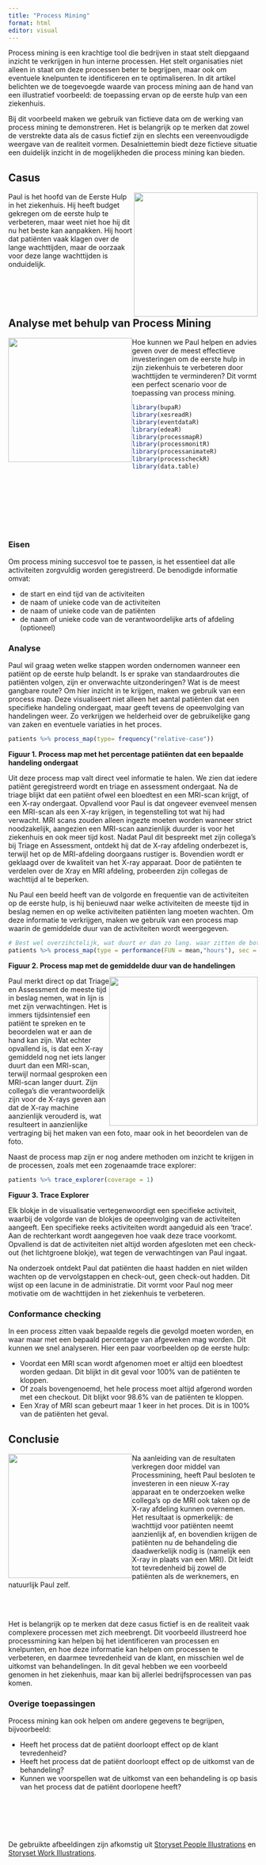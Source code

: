 ```yaml
---
title: "Process Mining"
format: html
editor: visual
---
```


Process mining is een krachtige tool die bedrijven in staat stelt diepgaand inzicht te verkrijgen in hun interne processen. Het stelt organisaties niet alleen in staat om deze processen beter te begrijpen, maar ook om eventuele knelpunten te identificeren en te optimaliseren. In dit artikel belichten we de toegevoegde waarde van process mining aan de hand van een illustratief voorbeeld: de toepassing ervan op de eerste hulp van een ziekenhuis.

Bij dit voorbeeld maken we gebruik van fictieve data om de werking van process mining te demonstreren. Het is belangrijk op te merken dat zowel de verstrekte data als de casus fictief zijn en slechts een vereenvoudigde weergave van de realiteit vormen. Desalniettemin biedt deze fictieve situatie een duidelijk inzicht in de mogelijkheden die process mining kan bieden.

## Casus

![](images/Shrug-bro.svg){height="250" style="float:right;"}

Paul is het hoofd van de Eerste Hulp in het ziekenhuis. Hij heeft budget gekregen om de eerste hulp te verbeteren, maar weet niet hoe hij dit nu het beste kan aanpakken. Hij hoort dat patiënten vaak klagen over de lange wachttijden, maar de oorzaak voor deze lange wachttijden is onduidelijk. </br> </br> </br> </br> </br>

## Analyse met behulp van Process Mining

![](images/Processing-pana.png){height="250" style="float:left;"} Hoe kunnen we Paul helpen en advies geven over de meest effectieve investeringen om de eerste hulp in zijn ziekenhuis te verbeteren door wachttijden te verminderen? Dit vormt een perfect scenario voor de toepassing van process mining. </br>

```r
library(bupaR)
library(xesreadR)
library(eventdataR)
library(edeaR)
library(processmapR)
library(processmonitR)
library(processanimateR)
library(processcheckR)
library(data.table)
```

</br></br></br></br></br></br>

### Eisen

Om process mining succesvol toe te passen, is het essentieel dat alle activiteiten zorgvuldig worden geregistreerd. De benodigde informatie omvat:

-   de start en eind tijd van de activiteiten
-   de naam of unieke code van de activiteiten
-   de naam of unieke code van de patiënten
-   de naam of unieke code van de verantwoordelijke arts of afdeling (optioneel)

### Analyse

Paul wil graag weten welke stappen worden ondernomen wanneer een patiënt op de eerste hulp belandt. Is er sprake van standaardroutes die patiënten volgen, zijn er onverwachte uitzonderingen? Wat is de meest gangbare route? Om hier inzicht in te krijgen, maken we gebruik van een process map. Deze visualiseert niet alleen het aantal patiënten dat een specifieke handeling ondergaat, maar geeft tevens de opeenvolging van handelingen weer. Zo verkrijgen we helderheid over de gebruikelijke gang van zaken en eventuele variaties in het proces.

```r
patients %>% process_map(type= frequency("relative-case"))
```

**Figuur 1. Process map met het percentage patiënten dat een bepaalde handeling ondergaat**

Uit deze process map valt direct veel informatie te halen. We zien dat iedere patiënt geregistreerd wordt en triage en assessment ondergaat. Na de triage blijkt dat een patiënt ofwel een bloedtest en een MRI-scan krijgt, of een X-ray ondergaat. Opvallend voor Paul is dat ongeveer evenveel mensen een MRI-scan als een X-ray krijgen, in tegenstelling tot wat hij had verwacht. MRI scans zouden alleen ingezte moeten worden wanneer strict noodzakelijk, aangezien een MRI-scan aanzienlijk duurder is voor het ziekenhuis en ook meer tijd kost. Nadat Paul dit bespreekt met zijn collega's bij Triage en Assessment, ontdekt hij dat de X-ray afdeling onderbezet is, terwijl het op de MRI-afdeling doorgaans rustiger is. Bovendien wordt er geklaagd over de kwaliteit van het X-ray apparaat. Door de patiënten te verdelen over de Xray en MRI afdeling, probeerden zijn collegas de wachttijd al te beperken.

Nu Paul een beeld heeft van de volgorde en frequentie van de activiteiten op de eerste hulp, is hij benieuwd naar welke activiteiten de meeste tijd in beslag nemen en op welke activiteiten patiënten lang moeten wachten. Om deze informatie te verkrijgen, maken we gebruik van een process map waarin de gemiddelde duur van de activiteiten wordt weergegeven.

```r
# Best wel overzihctelijk, wat duurt er dan zo lang. waar zitten de bottle necks, 
patients %>% process_map(type = performance(FUN = mean,"hours"), sec = frequency("absolute_case"))
```

**Figuur 2. Process map met de gemiddelde duur van de handelingen**

<!-- daarnaast is het ook mogelijk om de duur van de activiteiten naast elkaar weer te geven in boxplots: -->

<!-- ```{r, echo = FALSE} -->

<!-- patients %>%  -->

<!--     processing_time("activity") %>% -->

<!--     plot -->

<!-- ``` -->

![](images/Doctor-bro.svg){height="300" style="float:right;"} Paul merkt direct op dat Triage en Assessment de meeste tijd in beslag nemen, wat in lijn is met zijn verwachtingen. Het is immers tijdsintensief een patiënt te spreken en te beoordelen wat er aan de hand kan zijn. Wat echter opvallend is, is dat een X-ray gemiddeld nog net iets langer duurt dan een MRI-scan, terwijl normaal gesproken een MRI-scan langer duurt. Zijn collega's die verantwoordelijk zijn voor de X-rays geven aan dat de X-ray machine aanzienlijk verouderd is, wat resulteert in aanzienlijke vertraging bij het maken van een foto, maar ook in het beoordelen van de foto.

Naast de process map zijn er nog andere methoden om inzicht te krijgen in de processen, zoals met een zogenaamde trace explorer:

```r
patients %>% trace_explorer(coverage = 1)
```

**Figuur 3. Trace Explorer**

Elk blokje in de visualisatie vertegenwoordigt een specifieke activiteit, waarbij de volgorde van de blokjes de opeenvolging van de activiteiten aangeeft. Een specifieke reeks activiteiten wordt aangeduid als een 'trace'. Aan de rechterkant wordt aangegeven hoe vaak deze trace voorkomt. Opvallend is dat de activiteiten niet altijd worden afgesloten met een check-out (het lichtgroene blokje), wat tegen de verwachtingen van Paul ingaat.

Na onderzoek ontdekt Paul dat patiënten die haast hadden en niet wilden wachten op de vervolgstappen en check-out, geen check-out hadden. Dit wijst op een lacune in de administratie. Dit vormt voor Paul nog meer motivatie om de wachttijden in het ziekenhuis te verbeteren.

### Conformance checking

In een process zitten vaak bepaalde regels die gevolgd moeten worden, en waar maar met een bepaald percentage van afgeweken mag worden. Dit kunnen we snel analyseren. Hier een paar voorbeelden op de eerste hulp:

-   Voordat een MRI scan wordt afgenomen moet er altijd een bloedtest worden gedaan. Dit blijkt in dit geval voor 100% van de patiënten te kloppen.
-   Of zoals bovengenoemd, het hele process moet altijd afgerond worden met een checkout. Dit blijkt voor 98.6% van de patiënten te kloppen.
-   Een Xray of MRI scan gebeurt maar 1 keer in het proces. Dit is in 100% van de patiënten het geval.

## Conclusie

![](images/Self%20confidence-bro.svg){height="250" style="float:left;"} Na aanleiding van de resultaten verkregen door middel van Processmining, heeft Paul besloten te investeren in een nieuw X-ray apparaat en te onderzoeken welke collega's op de MRI ook taken op de X-ray afdeling kunnen overnemen. Het resultaat is opmerkelijk: de wachttijd voor patiënten neemt aanzienlijk af, en bovendien krijgen de patiënten nu de behandeling die daadwerkelijk nodig is (namelijk een X-ray in plaats van een MRI). Dit leidt tot tevredenheid bij zowel de patiënten als de werknemers, en natuurlijk Paul zelf.

</br></br>

Het is belangrijk op te merken dat deze casus fictief is en de realiteit vaak complexere processen met zich meebrengt. Dit voorbeeld illustreerd hoe processmining kan helpen bij het identificeren van processen en knelpunten, en hoe deze informatie kan helpen om processen te verbeteren, en daarmee tevredenheid van de klant, en misschien wel de uitkomst van behandelingen. In dit geval hebben we een voorbeeld genomen in het ziekenhuis, maar kan bij allerlei bedrijfsprocessen van pas komen.

### Overige toepassingen

Process mining kan ook helpen om andere gegevens te begrijpen, bijvoorbeeld:

-   Heeft het process dat de patiënt doorloopt effect op de klant tevredenheid?
-   Heeft het process dat de patiënt doorloopt effect op de uitkomst van de behandeling?
-   Kunnen we voorspellen wat de uitkomst van een behandeling is op basis van het process dat de patiënt doorlopene heeft?

</br></br></br></br></br>
De gebruikte afbeeldingen zijn afkomstig uit [Storyset People Illustrations](https://storyset.com/people) en  [Storyset Work Illustrations](https://storyset.com/work). 
